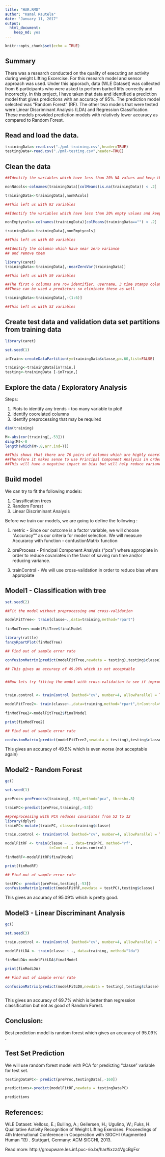 ```yaml
---
title: "HAR.RMD"
author: "Kamal Rautela"
date: "January 11, 2017"
output: 
  html_document: 
    keep_md: yes
---
```


```r
knitr::opts_chunk$set(echo = TRUE)
```

Summary
----------------------------------------------------

There was a research conducted on the quality of executing an activity during weight Lifting Excercise. For this research model and sensor approach was used. Under this apporach, data (WLE Dataset) was collected from 6 participants who were asked to perform barbell lifts correctly and incorrectly. In this project, I have taken that data and identified a prediction model that gives predictions with an accuracy of 95%. The prediction model selected was "Random Forest" (RF). The other two models that were tested were Linear Discriminant Analysis (LDA) and Regression Classification. These models provided prediction models with relatively lower accuracy as compared to Random Forest.


Read and load the data. 
------------------------------------------------------

```R

trainingData<-read.csv("./pml-training.csv",header=TRUE)
testingData<-read.csv("./pml-testing.csv",header=TRUE)

```


Clean the data
-------------------------------------------------------

```R

##Identify the variables which have less than 20% NA values and keep them

nonNAcols<-colnames(trainingData)[colMeans(is.na(trainingData)) < .2]

trainingData<-trainingData[,nonNAcols]

##This left us with 93 variables

##Identify the variables which have less than 20% empty values and keep them

nonEmptycols<-colnames(trainingData)[colMeans(trainingData=="") < .2]

trainingData<-trainingData[,nonEmptycols]

##This left us with 60 variables

##Identify the columsn which have near zero variance 
## and remove them

library(caret)
trainingData<-trainingData[,-nearZeroVar(trainingData)]

##This left us with 59 variables

##The first 6 columns are row identifier, username, 3 time stamps columns and window number
##These can be used a predictors so eliminate these as well

trainingData<-trainingData[,-(1:6)]

##This left us with 53 variables 
```


Create test data and validation data set partitions from training data
------------------------------------------------------

```R

library(caret)

set.seed(1)

inTrain<-createDataPartition(y=trainingData$classe,p=.60,list=FALSE)

training<-trainingData[inTrain,]
testing<-trainingData [-inTrain,]


```




Explore the data / Exploratory Analysis
----------------------------------------------

Steps:

1. Plots to identify any trends - too many variable to plot!
2. Identify coorelated columns
3. Identify preprocessing that may be required


```r

dim(training)

M<-abs(cor(training[,-53]))
diag(M)<-0
length(which(M>.8,arr.ind=T))

##This shows that there are 76 pairs of columns which are highly coorelated
##Therefore it makes sense to use Principal Component Analysis in order to reduce variance
##This will have a negative impact on bias but will help reduce variance in the prediction model

```


Build model 
------------------------

We can try to fit the following models:

1. Classification trees
2. Random Forest
3. Linear Discriminant Analysis

Before we train our models, we are going to define the following :

1. metric - Since our outcome is a factor variable, we will choose "Accuracy"" as our criteria for model selection. We will measure Accurarcy with function - confustionMatrix function

2. preProcess - Principal Component Analysis ("pca") where appropiate in order to reduce covariates in the favor of saving run time and/or reducing variance.  

3. trainControl - We will use cross-validation in order to reduce bias where appropiate


Model1 - Classification with tree
----------------------------------

```R

set.seed(2)

##Fit the model without preprocessing and cross-validation

modelFitTree<- train(classe~.,data=training,method="rpart")
                    
finModTree<-modelFitTree$finalModel

library(rattle)
fancyRpartPlot(finModTree)

## Find out of sample error rate

confusionMatrix(predict(modelFitTree,newdata = testing),testing$classe)

## This gives an accuracy of 49.96% which is not acceptable


##Now lets try fitting the model with cross-validation to see if improve accuracy


train.control <- trainControl (method="cv", number=4, allowParallel = TRUE)

modelFitTree2<- train(classe~.,data=training,method="rpart",trControl=train.control)
                    
finModTree2<-modelFitTree2$finalModel

print(finModTree2)

## Find out of sample error rate

confusionMatrix(predict(modelFitTree2,newdata = testing),testing$classe)

```

This gives an accuracy of 49.5% which is even worse (not acceptable again)


Model2 - Random Forest
----------------------------------

```R

gc()

set.seed(1)

preProc<-preProcess(training[,-53],method="pca", thresh=.8)

trainPC<-predict(preProc,training[,-53])

##preprocessing with PCA reduces covariates from 52 to 12
library(dplyr)
trainPC<-mutate(trainPC, classe=training$classe)

train.control <- trainControl (method="cv", number=4, allowParallel = TRUE)

modelFitRF <- train(classe ~ ., data=trainPC, method="rf", 
                    trControl = train.control)
                    
finModRF<-modelFitRF$finalModel

print(finModRF)

## Find out of sample error rate

testPC<- predict(preProc,testing[,-53])
confusionMatrix(predict(modelFitRF,newdata = testPC),testing$classe)


```

This gives an accuracy of 95.09% which is pretty good.



Model3 - Linear Discriminant Analysis
---------------------------------------------

```R

gc()

set.seed(3)

train.control <- trainControl (method="cv", number=4, allowParallel = TRUE)

modelFitLDA <- train(classe ~ ., data=training, method="lda")
                    
finModLDA<-modelFitLDA$finalModel

print(finModLDA)

## Find out of sample error rate

confusionMatrix(predict(modelFitLDA,newdata = testing),testing$classe)



```

This gives an accuracy of 69.7% which is better than regression classification but not as good of Random Forest.


Conclusion:
-----------------------------

Best prediction model is random forest which gives an accuracy of 95.09% . 


Test Set Prediction
--------------------------

We will use random forest model with PCA for predicting "classe" variable for test set.

```r

testingDataPC<- predict(preProc,testingData[,-160])

predictions<-predict(modelFitRF,newdata = testingDataPC)

predictions

```

References:
-------------------------------------------
WLE Dataset:
Velloso, E.; Bulling, A.; Gellersen, H.; Ugulino, W.; Fuks, H. Qualitative Activity Recognition of Weight Lifting Exercises. Proceedings of 4th International Conference in Cooperation with SIGCHI (Augmented Human '13) . Stuttgart, Germany: ACM SIGCHI, 2013.

Read more: http://groupware.les.inf.puc-rio.br/har#ixzz4VgcBgFsr

